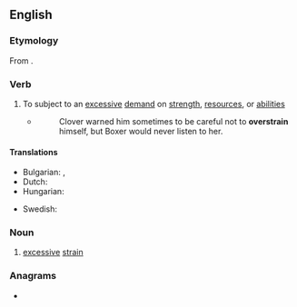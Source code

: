 ==English==

===Etymology===
From {{prefix|en|over|strain}}.

===Verb===
{{en-verb}}

# {{lb|en|ambitransitive}} To subject to an [[excessive]] [[demand]] on [[strength]], [[resource]]s, or [[abilities]]
#* {{RQ:Orwell Animal Farm|6}}
#*: Clover warned him sometimes to be careful not to '''overstrain''' himself, but Boxer would never listen to her.

====Translations====
{{trans-top|subject to an excessive demand}}
* Bulgarian: {{t|bg|пренапрягам}}, {{t+|bg|преуморявам}}
* Dutch: {{t+|nl|overbelasten}}
* Hungarian: {{t+|hu|túlfeszít}}
{{trans-mid}}
* Swedish: {{t+|sv|överanstränga}}
{{trans-bottom}}

===Noun===
{{en-noun|?}}

# [[excessive]] [[strain]]

===Anagrams===
* {{anagrams|en|a=aeinorrstv|overtrains}}